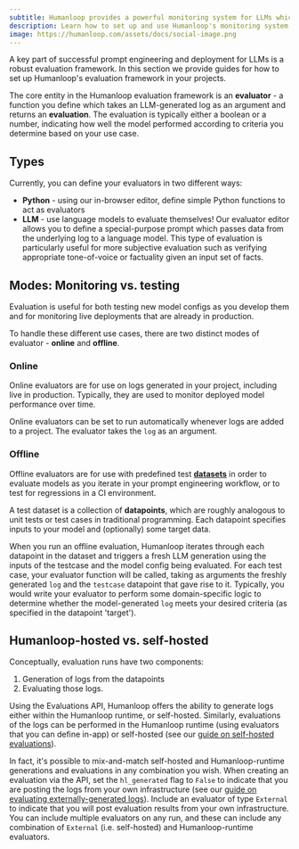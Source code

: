```yaml
---
subtitle: Humanloop provides a powerful monitoring system for LLMs which extends beyond simple logging and analytics, but also semantic and content based monitoring of their inputs and outputs, to help you monitor behaviour, and stay compliant.
description: Learn how to set up and use Humanloop's monitoring system to monitor the performance of your LLMs in production.
image: https://humanloop.com/assets/docs/social-image.png
---
```


A key part of successful prompt engineering and deployment for LLMs is a robust evaluation framework. In this section we provide guides for how to set up Humanloop's evaluation framework in your projects.

The core entity in the Humanloop evaluation framework is an **evaluator** - a function you define which takes an LLM-generated log as an argument and returns an **evaluation**. The evaluation is typically either a boolean or a number, indicating how well the model performed according to criteria you determine based on your use case.

## Types

Currently, you can define your evaluators in two different ways:

- **Python** - using our in-browser editor, define simple Python functions to act as evaluators
- **LLM** - use language models to evaluate themselves! Our evaluator editor allows you to define a special-purpose prompt which passes data from the underlying log to a language model. This type of evaluation is particularly useful for more subjective evaluation such as verifying appropriate tone-of-voice or factuality given an input set of facts.

## Modes: Monitoring vs. testing

Evaluation is useful for both testing new model configs as you develop them and for monitoring live deployments that are already in production.

To handle these different use cases, there are two distinct modes of evaluator - **online** and **offline**.

### Online

Online evaluators are for use on logs generated in your project, including live in production. Typically, they are used to monitor deployed model performance over time.

Online evaluators can be set to run automatically whenever logs are added to a project. The evaluator takes the `log` as an argument.

### Offline

Offline evaluators are for use with predefined test [**datasets**](./datasets) in order to evaluate models as you iterate in your prompt engineering workflow, or to test for regressions in a CI environment.

A test dataset is a collection of **datapoints**, which are roughly analogous to unit tests or test cases in traditional programming. Each datapoint specifies inputs to your model and (optionally) some target data.

When you run an offline evaluation, Humanloop iterates through each datapoint in the dataset and triggers a fresh LLM generation using the inputs of the testcase and the model config being evaluated. For each test case, your evaluator function will be called, taking as arguments the freshly generated `log` and the `testcase` datapoint that gave rise to it. Typically, you would write your evaluator to perform some domain-specific logic to determine whether the model-generated `log` meets your desired criteria (as specified in the datapoint 'target').

## Humanloop-hosted vs. self-hosted

Conceptually, evaluation runs have two components:

1. Generation of logs from the datapoints
2. Evaluating those logs.

Using the Evaluations API, Humanloop offers the ability to generate logs either within the Humanloop runtime, or self-hosted. Similarly, evaluations of the logs can be performed in the Humanloop runtime (using evaluators that you can define in-app) or self-hosted (see our [guide on self-hosted evaluations](./self-hosted-evaluations)).

In fact, it's possible to mix-and-match self-hosted and Humanloop-runtime generations and evaluations in any combination you wish. When creating an evaluation via the API, set the `hl_generated` flag to `False` to indicate that you are posting the logs from your own infrastructure (see our [guide on evaluating externally-generated logs](./evaluating-externally-generated-logs)). Include an evaluator of type `External` to indicate that you will post evaluation results from your own infrastructure. You can include multiple evaluators on any run, and these can include any combination of `External` (i.e. self-hosted) and Humanloop-runtime evaluators.
